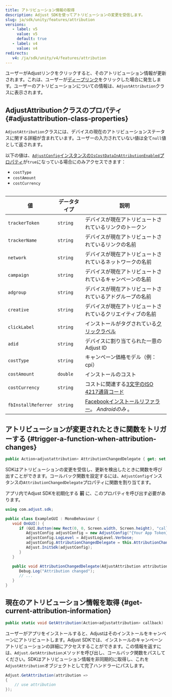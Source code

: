 ```yaml
---
title: アトリビューション情報の取得
description: Adjust SDKを使ってアトリビューションの変更を受信します。
slug: ja/sdk/unity/features/attribution
versions:
   - label: v5
     value: v5
     default: true
   - label: v4
     value: v4
redirects:
   v4: /ja/sdk/unity/v4/features/attribution
---
```


ユーザーがAdjustリンクをクリックすると、そのアトリビューション情報が更新されます。これは、ユーザーが[ディープリンク](https://help.adjust.com/ja/article/deep-links)をクリックした場合に発生します。ユーザーのアトリビューションについての情報は、`AdjustAttribution`クラスに表示されます。

## AdjustAttributionクラスのプロパティ {#adjustattribution-class-properties}

`AdjustAttribution`クラスには、デバイスの現在のアトリビューションステータスに関する詳細が含まれています。ユーザーの入力されていない値は全て`null`値として返されます。

<Callout type="note">

以下の値は、[`AdjustConfig`インスタンスの`IsCostDataInAttributionEnabled`プロパティ](/ja/sdk/android/configuration#enable-cost-data-sending)が`true`になっている場合にのみアクセスできます：

-  `costType`
-  `costAmount`
-  `costCurrency`

</Callout>
<Table>

| 値                  | データタイプ | 説明                                                                                                                |
| ------------------- | ------------ | ------------------------------------------------------------------------------------------------------------------- |
| `trackerToken`      | `string`     | デバイスが現在アトリビュートされているリンクのトークン                                                              |
| `trackerName`       | `string`     | デバイスが現在アトリビュートされているリンクの名前                                                                  |
| `network`           | `string`     | デバイスが現在アトリビュートされているネットワークの名前                                                            |
| `campaign`          | `string`     | デバイスが現在アトリビュートされているキャンペーンの名前                                                            |
| `adgroup`           | `string`     | デバイスが現在アトリビュートされているアドグループの名前                                                            |
| `creative`          | `string`     | デバイスが現在アトリビュートされているクリエイティブの名前                                                          |
| `clickLabel`        | `string`     | インストールがタグされている[クリックラベル](https://help.adjust.com/ja/article/user-rewards)                       |
| `adid`              | `string`     | デバイスに割り当てられた一意のAdjust ID                                                                             |
| `costType`          | `string`     | キャンペーン価格モデル（例：cpi）                                                                                   |
| `costAmount`        | `double`     | インストールのコスト                                                                                                |
| `costCurrency`      | `string`     | コストに関連する[3文字のISO 4217通貨コード](https://www.iban.com/currency-codes)                                    |
| `fbInstallReferrer` | `string`     | [Facebookインストールリファラー](https://developers.facebook.com/docs/app-ads/install-referrer/)。 _Androidのみ_ 。 |

</Table>

## アトリビューションが変更されたときに関数をトリガーする {#trigger-a-function-when-attribution-changes}

<CodeBlock title="プロパティ宣言">

```cs
public Action<adjustattribution> AttributionChangedDelegate { get; set; }
```

</CodeBlock>

SDKはアトリビューションの変更を受信し、更新を検出したときに関数を呼び出すことができます。コールバック関数を設定するには、`AdjustConfig`インスタンスの`AttributionChangedDelegate`プロパティに関数を割り当てます。

<Callout type="important">

アプリ内でAdjust SDKを初期化する **前** に、このプロパティを呼び出す必要があります。

</Callout>
<CodeBlock highlight="{range: 8}, {range: 13-16}">

```cs
using com.adjust.sdk;

public class ExampleGUI : MonoBehaviour {
   void OnGUI() {
      if (GUI.Button(new Rect(0, 0, Screen.width, Screen.height), "callback")) {
         AdjustConfig adjustConfig = new AdjustConfig("{Your App Token}", AdjustEnvironmentSandbox);
         adjustConfig.LogLevel = AdjustLogLevel.Verbose;
         adjustConfig.AttributionChangedDelegate = this.AttributionChangedDelegate;
         Adjust.InitSdk(adjustConfig);
      }
   }

   public void AttributionChangedDelegate(AdjustAttribution attribution) {
      Debug.Log("Attribution changed");
      // ...
   }
}
```

</CodeBlock>

## 現在のアトリビューション情報を取得 {#get-current-attribution-information}

<CodeBlock title="メソッドシグネチャー">

```cs
public static void GetAttribution(Action<adjustattribution> callback)
```

</CodeBlock>

ユーザーがアプリをインストールすると、Adjustはそのインストールをキャンペーンにアトリビュートします。Adjust SDKでは、インストールのキャンペーンアトリビューションの詳細にアクセスすることができます。この情報を返すには、`Adjust.GetAttribution`メソッドを呼び出し、コールバック関数をパスしてください。SDKはアトリビューション情報を非同期的に取得し、これを`AdjustAttribution`オブジェクトとして完了ハンドラーにパスします。

```cs
Adjust.GetAttribution(attribution =>
{
    // use attribution
});
```
